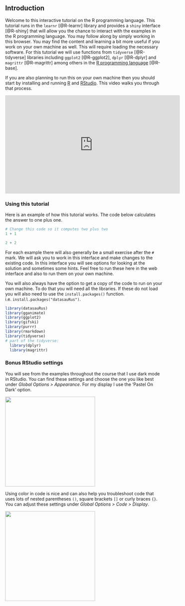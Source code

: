 ## Introduction

Welcome to this interactive tutorial on the R programming language. This tutorial runs in the `learnr` [@R-learnr] library and provides a `shiny` interface [@R-shiny] that will allow you the chance to interact with the examples in the R programming language. You may follow along by simply working in this browser. You may find the content and learning a bit more useful if you work on your own machine as well. This will require loading the necessary software. For this tutorial we will use functions from `tidyverse` [@R-tidyverse] libraries including `ggplot2` [@R-ggplot2], `dplyr` [@R-dplyr] and `magrittr` [@R-magrittr] among others in the [R programming language](https://www.r-project.org/) [@R-base].

If you are also planning to run this on your own machine then you should start by installing and running [R](https://www.r-project.org/) and [RStudio](https://rstudio.com/). This video walks you through that process. 

<!-- ![](https://youtu.be/WT3tKlzCZgo) -->

<iframe width="560" height="315" src="https://www.youtube.com/embed/WT3tKlzCZgo" frameborder="0" allowfullscreen></iframe>

### Using this tutorial

Here is an example of how this tutorial works. The code below calculates the answer to one plus one. 

```r
# Change this code so it computes two plus two
1 + 1
```

```r
2 + 2
```

For each example there will also generally be a small exercise after the `#` mark. We will ask you to work in this interface and make changes to the existing code. In this interface you will see options for looking at the solution and sometimes some hints. Feel free to run these here in the web interface and also to run them on your own machine. 

You will also always have the option to get a copy of the code to run on your own machine. To do that you will need all the libraries. If these do not load you will also need to use the `install.packages()` function. i.e. `install.packages("datasauRus")`.

```r
library(datasauRus)
library(gganimate)
library(ggplot2)
library(gifski)
library(purrr)
library(rmarkdown)
library(tidyverse)
# part of the tidyverse:
  library(dplyr)
  library(magrittr)
```  
  
  
### Bonus RStudio settings

You will see from the examples throughout the course that I use dark mode in RStudio. You can find these settings and choose the one you like best under *Global Options > Appearance*. For my display I use the 'Pastel On Dark' option.  

![](images/dark_mode.png){width=3in}

Using color in code is nice and can also help you troubleshoot code that uses lots of nested parentheses `()`, square brackets `[]` or curly braces `{}`. You can adjust these settings under *Global Options > Code > Display*.

![](images/rainbow_parentheses.png){width=3in}